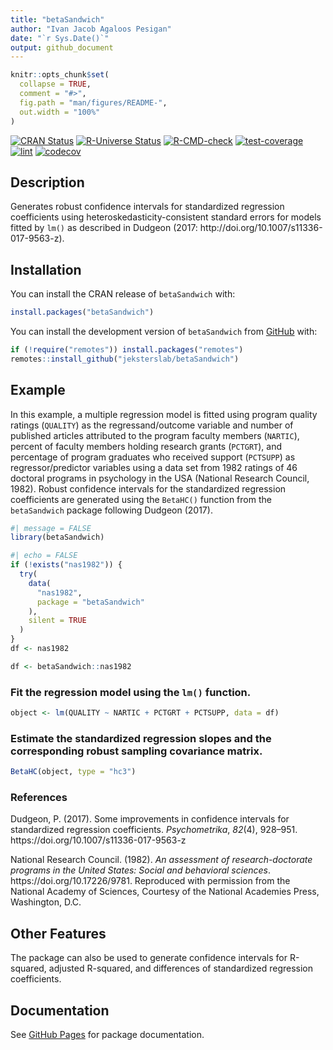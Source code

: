 ```yaml
---
title: "betaSandwich"
author: "Ivan Jacob Agaloos Pesigan"
date: "`r Sys.Date()`"
output: github_document
---
```


<!-- README.md is generated from README.Rmd. Please edit that file -->

```r
knitr::opts_chunk$set(
  collapse = TRUE,
  comment = "#>",
  fig.path = "man/figures/README-",
  out.width = "100%"
)
```

<!-- badges: start -->
[![CRAN Status](https://www.r-pkg.org/badges/version/betaSandwich)](https://cran.r-project.org/package=betaSandwich)
[![R-Universe Status](https://jeksterslab.r-universe.dev/badges/betaSandwich)](https://jeksterslab.r-universe.dev)
[![R-CMD-check](https://github.com/jeksterslab/betaSandwich/workflows/R-CMD-check/badge.svg)](https://github.com/jeksterslab/betaSandwich/actions)
[![test-coverage](https://github.com/jeksterslab/betaSandwich/actions/workflows/test-coverage.yaml/badge.svg)](https://github.com/jeksterslab/betaSandwich/actions/workflows/test-coverage.yaml)
[![lint](https://github.com/jeksterslab/betaSandwich/actions/workflows/lint.yaml/badge.svg)](https://github.com/jeksterslab/betaSandwich/actions/workflows/lint.yaml)
[![codecov](https://codecov.io/gh/jeksterslab/betaSandwich/branch/main/graph/badge.svg?token=KVLUET3DJ6)](https://codecov.io/gh/jeksterslab/betaSandwich)
<!-- badges: end -->

## Description

Generates robust confidence intervals for standardized regression coefficients
using heteroskedasticity-consistent standard errors for models fitted by `lm()` as described in Dudgeon (2017: http://doi.org/10.1007/s11336-017-9563-z).

## Installation

You can install the CRAN release of `betaSandwich` with:

```r
install.packages("betaSandwich")
```

You can install the development version of `betaSandwich` from
[GitHub](https://github.com/jeksterslab/betaSandwich) with:

```r
if (!require("remotes")) install.packages("remotes")
remotes::install_github("jeksterslab/betaSandwich")
```

## Example

In this example, a multiple regression model is fitted
using program quality ratings (`QUALITY`) as the regressand/outcome variable
and number of published articles attributed to the program faculty members (`NARTIC`),
percent of faculty members holding research grants (`PCTGRT`), and
percentage of program graduates who received support (`PCTSUPP`) as regressor/predictor variables
using a data set from 1982 ratings of 46 doctoral programs in psychology in the USA (National Research Council, 1982).
Robust confidence intervals for the standardized regression coefficients are generated
using the `BetaHC()` function from the `betaSandwich` package following Dudgeon (2017).

```r
#| message = FALSE
library(betaSandwich)
```

```r
#| echo = FALSE
if (!exists("nas1982")) {
  try(
    data(
      "nas1982",
      package = "betaSandwich"
    ),
    silent = TRUE
  )
}
df <- nas1982
```

```r
df <- betaSandwich::nas1982
```

### Fit the regression model using the `lm()` function.

```r
object <- lm(QUALITY ~ NARTIC + PCTGRT + PCTSUPP, data = df)
```

### Estimate the standardized regression slopes and the corresponding robust sampling covariance matrix.

```r
BetaHC(object, type = "hc3")
```

### References

Dudgeon, P. (2017).
Some improvements in confidence intervals for standardized regression coefficients. 
*Psychometrika*, *82*(4), 928–951.
https://doi.org/10.1007/s11336-017-9563-z

National Research Council. (1982).
*An assessment of research-doctorate programs in the United States: Social and behavioral sciences*.
https://doi.org/10.17226/9781.
Reproduced with permission from the National Academy of Sciences,
Courtesy of the National Academies Press, Washington, D.C.

## Other Features

The package can also be used to generate confidence intervals for
R-squared,
adjusted R-squared,
and
differences of standardized regression coefficients.

## Documentation

See
[GitHub Pages](https://jeksterslab.github.io/betaSandwich/index.html)
for package documentation.
